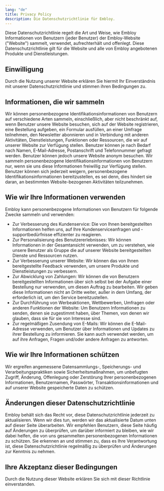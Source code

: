 ```yaml
---
lang: "de"
title: Privacy Policy
description: Die Datenschutzrichtlinie für Embloy.
---
```


Diese Datenschutzrichtlinie regelt die Art und Weise, wie Embloy Informationen von Benutzern (jeder Benutzer) der Embloy-Website ("Website") sammelt, verwendet, aufrechterhält und offenlegt. Diese Datenschutzrichtlinie gilt für die Website und alle von Embloy angebotenen Produkte und Dienstleistungen.

## Einwilligung

Durch die Nutzung unserer Website erklären Sie hiermit Ihr Einverständnis mit unserer Datenschutzrichtlinie und stimmen ihren Bedingungen zu.

## Informationen, die wir sammeln

Wir können personenbezogene Identifikationsinformationen von Benutzern auf verschiedene Arten sammeln, einschließlich, aber nicht beschränkt auf, wenn Benutzer unsere Website besuchen, sich auf der Website registrieren, eine Bestellung aufgeben, ein Formular ausfüllen, an einer Umfrage teilnehmen, den Newsletter abonnieren und in Verbindung mit anderen Aktivitäten, Dienstleistungen, Funktionen oder Ressourcen, die wir auf unserer Website zur Verfügung stellen. Benutzer können je nach Bedarf nach Namen, E-Mail-Adresse, Postanschrift und Telefonnummer gefragt werden. Benutzer können jedoch unsere Website anonym besuchen. Wir sammeln personenbezogene Identifikationsinformationen von Benutzern nur, wenn sie uns diese Informationen freiwillig zur Verfügung stellen. Benutzer können sich jederzeit weigern, personenbezogene Identifikationsinformationen bereitzustellen, es sei denn, dies hindert sie daran, an bestimmten Website-bezogenen Aktivitäten teilzunehmen.

## Wie wir Ihre Informationen verwenden

Embloy kann personenbezogene Informationen von Benutzern für folgende Zwecke sammeln und verwenden:

- Zur Verbesserung des Kundenservice: Die von Ihnen bereitgestellten Informationen helfen uns, auf Ihre Kundenserviceanfragen und -supportbedürfnisse effizienter zu reagieren.
- Zur Personalisierung des Benutzererlebnisses: Wir können Informationen in der Gesamtansicht verwenden, um zu verstehen, wie unsere Benutzer als Gruppe die auf unserer Website bereitgestellten Dienste und Ressourcen nutzen.
- Zur Verbesserung unserer Website: Wir können das von Ihnen bereitgestellte Feedback verwenden, um unsere Produkte und Dienstleistungen zu verbessern.
- Zur Abwicklung von Zahlungen: Wir können die von Benutzern bereitgestellten Informationen über sich selbst bei der Aufgabe einer Bestellung nur verwenden, um diesen Auftrag zu bearbeiten. Wir geben diese Informationen nicht an Dritte weiter, außer in dem Umfang, der erforderlich ist, um den Service bereitzustellen.
- Zur Durchführung von Werbeaktionen, Wettbewerben, Umfragen oder anderen Funktionen der Website: Um Benutzern Informationen zu senden, denen sie zugestimmt haben, über Themen, von denen wir glauben, dass sie für sie von Interesse sind.
- Zur regelmäßigen Zusendung von E-Mails: Wir können die E-Mail-Adresse verwenden, um Benutzer über Informationen und Updates zu ihrer Bestellung zu informieren. Sie kann auch verwendet werden, um auf ihre Anfragen, Fragen und/oder andere Anfragen zu antworten.

## Wie wir Ihre Informationen schützen

Wir ergreifen angemessene Datensammlungs-, Speicherungs- und Verarbeitungspraktiken sowie Sicherheitsmaßnahmen, um unbefugten Zugriff, Änderung, Offenlegung oder Zerstörung Ihrer personenbezogenen Informationen, Benutzernamen, Passwörter, Transaktionsinformationen und auf unserer Website gespeicherte Daten zu schützen.

## Änderungen dieser Datenschutzrichtlinie

Embloy behält sich das Recht vor, diese Datenschutzrichtlinie jederzeit zu aktualisieren. Wenn wir dies tun, werden wir das aktualisierte Datum unten auf dieser Seite überarbeiten. Wir empfehlen Benutzern, diese Seite häufig auf Änderungen zu überprüfen, um darüber informiert zu bleiben, wie wir dabei helfen, die von uns gesammelten personenbezogenen Informationen zu schützen. Sie erkennen an und stimmen zu, dass es Ihre Verantwortung ist, diese Datenschutzrichtlinie regelmäßig zu überprüfen und Änderungen zur Kenntnis zu nehmen.

## Ihre Akzeptanz dieser Bedingungen

Durch die Nutzung dieser Website erklären Sie sich mit dieser Richtlinie einverstanden.
